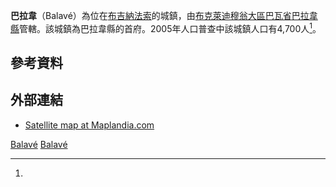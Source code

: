 {{Infobox settlement
|name = 巴拉韋
|settlement_type = 
|native_name = Balavé
|nickname = 
|image_skyline = 
|image_size = 
|image_caption =
|image_flag = 
|image_seal = 
|seal_size =
|image_map = 
|map_caption = 
|pushpin_map = Burkina Faso
|pushpin_map_caption = 巴拉韋在布基納法索的位置
|coordinates_region = 
|subdivision_type = 國家
|subdivision_name = {{flag|Burkina Faso}}
|subdivision_type1 = 大區
|subdivision_name1 = [[布克萊迪穆翁大區|布克萊迪穆翁大區]]
|subdivision_type2 = [[布吉納法索行政區劃|省]]
|subdivision_name2 = [[巴瓦省|巴瓦省]]
|subdivision_type3 = [[縣_(布吉納法索)|縣]]
|subdivision_name3 = [[巴拉韋縣|巴拉韋縣]]
|leader_title = 
|leader_name = 
|established_title = 
|established_date = 
|area_total_km2 = 
|population_as_of = 2005
|population_footnotes =<ref name=IC>[http://www.inforoute-communale.gov.bf/list_vill/bm.htm Burkinabé government inforoute communale] {{webarchive|url=https://web.archive.org/web/20080124133758/http://www.inforoute-communale.gov.bf/list_vill/bm.htm |date=2008-01-24 }}</ref>
|population_total = 4,700
|population_density_km2 =
|population_blank1_title = 民族
|population_blank1 = 
|timezone =GMT
|coordinates_display = inline,title
|utc_offset = +0
|latd=12
|latm=23
|lats=00
|latNS=N
|longd=4
|longm=09
|longs=00
|longEW=W
|website = 
}}

'''巴拉韋'''（Balavé）為位在[[布吉納法索|布吉納法索]]的城鎮，由[[布克萊迪穆翁大區|布克萊迪穆翁大區]][[巴瓦省|巴瓦省]][[巴拉韋縣|巴拉韋縣]]管轄。該城鎮為巴拉韋縣的首府。2005年人口普查中該城鎮人口有4,700人<ref name=IC/>。

==參考資料==
{{Reflist}}

==外部連結==
*[http://www.maplandia.com/burkina-faso/kossi/balave/balave/ Satellite map at Maplandia.com] {{Wayback|url=http://www.maplandia.com/burkina-faso/kossi/balave/balave/ |date=20160303194001 }}

{{巴瓦省}}

[[Category:布克萊迪穆翁大區聚居地|Balavé]]
[[Category:巴瓦省|Balavé]]

{{BurkinaFaso-geo-stub}}